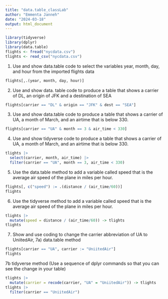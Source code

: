 ```yaml
---
title: "data.table_classLab"
author: "Emmenta Janneh"
date: "2024-03-18"
output: html_document
---
```


```r
library(tidyverse)
library(dplyr)
library(data.table)
flights <- fread("nycdata.csv")
tlights <- read_csv("nycdata.csv")
```

1) Use and show data.table code to select the variables year, month, day, and hour from the
imported flights data
```r
flights[,.(year, month, day, hour)]
```

2) Use and show data. table code to produce a table that shows a carrier of DL, an origin of JFK
and a destination of SEA
```r
flights[carrier == "DL" & origin == "JFK" & dest == "SEA"]
```

3) Use and show data.table code to produce a table that shows a carrier of UA, a month of
March, and an airtime that is below 330.
```r
flights[carrier == "UA" & month == 3 & air_time < 330]
```

4) Use and show tidyverse code to produce a table that shows a carrier of UA, a month of
March, and an airtime that is below 330.
```r
tlights |>
  select(carrier, month, air_time) |>
  filter(carrier == "UA", month == 3, air_time < 330)
```

5) Use the data.table method to add a variable called speed that is the average air speed of
the plane in miles per hour.
```r
flights[, c("speed") := .(distance / (air_time/60))]
flights
```

6) Use the tidyverse method to add a variable called speed that is the average air speed of the
plane in miles per hour.
```r
tlights |>
  mutate(speed = distance / (air_time/60)) -> tlights
tlights
```

7)
Show and use coding to change the carrier abbreviation of UA to UniitedAir,
7a) data.table method
```r
flights[carrier == "UA", carrier := "UniitedAir"]
flights
```

7b tidyverse method (Use a sequence of dplyr commands so that you can see the change in
your table)
```r
tlights |> 
  mutate(carrier = recode(carrier, "UA" = "UniitedAir")) -> tlights
tlights |>
  filter(carrier == "UniitedAir")
```



